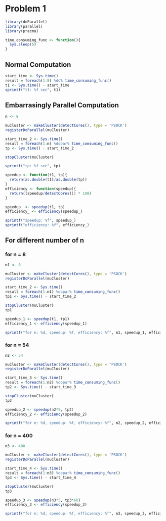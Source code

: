 # Problem 1

```r
library(doParallel)
library(parallel)
library(pracma)
```

```r
time_consuming_func <- function(){
  Sys.sleep(5)
}
```

## Normal Computation

```r
start_time <- Sys.time()
result = foreach(1:8) %do% time_consuming_func()
t1 <- Sys.time() - start_time
sprintf("t1: %f sec", t1)
```

## Embarrasingly Parallel Computation

```r
n <- 8

muCluster <- makeCluster(detectCores(), type = 'PSOCK')
registerDoParallel(muCluster)

start_time_2 <- Sys.time()
result = foreach(1:n) %dopar% time_consuming_func()
tp <- Sys.time() - start_time_2

stopCluster(muCluster)

sprintf("tp: %f sec", tp)
```


```r
speedup <- function(t1, tp){
  return(as.double(t1)/as.double(tp))
}
efficiency <- function(speedup){
  return((speedup/detectCores()) * 100)
}

speedup_ <- speedup(t1, tp)
efficiency_ <- efficiency(speedup_)

sprintf("speedup: %f", speedup_)
sprintf("efficiency: %f", efficiency_)
```

## For different number of n

### for n = 8
```r
n1 <- 8

muCluster <- makeCluster(detectCores(), type = 'PSOCK')
registerDoParallel(muCluster)

start_time_2 <- Sys.time()
result = foreach(1:n1) %dopar% time_consuming_func()
tp1 <- Sys.time() - start_time_2

stopCluster(muCluster)
tp1

speedup_1 <- speedup(t1, tp1)
efficiency_1 <- efficiency(speedup_1)

sprintf("for n: %d, speedup: %f, efficiency: %f", n1, speedup_1, efficiency_1)
```

### for n = 54
```r
n2 <- 54

muCluster <- makeCluster(detectCores(), type = 'PSOCK')
registerDoParallel(muCluster)

start_time_3 <- Sys.time()
result = foreach(1:n2) %dopar% time_consuming_func()
tp2 <- Sys.time() - start_time_3

stopCluster(muCluster)
tp2

speedup_2 <- speedup(n2*5, tp2)
efficiency_2 <- efficiency(speedup_2)

sprintf("for n: %d, speedup: %f, efficiency: %f", n2, speedup_2, efficiency_2)
```

### for n = 400
```r
n3 <- 400

muCluster <- makeCluster(detectCores(), type = 'PSOCK')
registerDoParallel(muCluster)

start_time_4 <- Sys.time()
result = foreach(1:n3) %dopar% time_consuming_func()
tp3 <- Sys.time() - start_time_4

stopCluster(muCluster)
tp3

speedup_3 <- speedup(n3*5, tp3*60)
efficiency_3 <- efficiency(speedup_3)

sprintf("for n: %d, speedup: %f, efficiency: %f", n3, speedup_3, efficiency_3)
```

